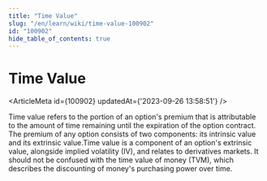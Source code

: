 ```yaml
---
title: "Time Value"
slug: "/en/learn/wiki/time-value-100902"
id: "100902"
hide_table_of_contents: true
---
```



# Time Value

<ArticleMeta id={100902} updatedAt={'2023-09-26 13:58:51'} />
<div className='border-solid border-b border-t-0 my-4 border-[var(--ifm-color-gray-300)]' />

Time value refers to the portion of an option's premium that is attributable to the amount of time remaining until the expiration of the option contract. The premium of any option consists of two components: its intrinsic value and its extrinsic value.Time value is a component of an option's extrinsic value, alongside implied volatility (IV), and relates to derivatives markets. It should not be confused with the time value of money (TVM), which describes the discounting of money's purchasing power over time.
